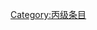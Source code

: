 {{catmore1|[[Wikipedia:性與性學专题|Wikipedia:性與性學专题]]}}
{{Articles by Quality| topic=性與性學|project=性與性學|format=TOC}}
{{Wikipedia category}}
{{emptycat}}
[[Category:丙级条目|Category:丙级条目]]